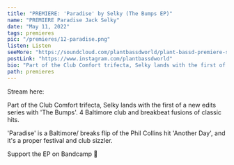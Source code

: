 ---
title: "PREMIERE: 'Paradise' by Selky (The Bumps EP)"
name: "PREMIERE Paradise Jack Selky"
date: "May 11, 2022"
tags: premieres
pic: "/premieres/12-paradise.png"
listen: Listen
seeMore: "https://soundcloud.com/plantbassdworld/plant-bassd-premiere-selky-paradise-the-bumps-ep"
postLink: "https://www.instagram.com/plantbassdworld"
bio: "Part of the Club Comfort trifecta, Selky lands with the first of a new edits series with 'The Bumps'. 4 Baltimore club and breakbeat fusions of classic hits"
path: premieres
---

<Picture src="/premieres/12-selky.jpg" alt="Selky Cover Pic" size={1200} />

Stream here: <HoverLink url="soundcloud.com/plantbassdworld/plant-bassd-premiere-selky-paradise-the-bumps-ep" name="Selky - Paradise" external />

Part of the Club Comfort trifecta, Selky lands with the first of a new edits series with 'The Bumps'. 4 Baltimore club and breakbeat fusions of classic hits.

'Paradise' is a Baltimore/ breaks flip of the Phil Collins hit 'Another Day', and it's a proper festival and club sizzler.

Support the EP on Bandcamp 🌱 <HoverLink url="selky.bandcamp.com/album/the-bumps" external />
